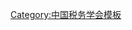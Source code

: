 {{Navbox
| name   = 中国税务学会第五届理事会
| title  = [[中国税务学会]]第五届理事会
| above  = 2004年2月－2008年4月
| bodyclass = hlist
| group1 = 名誉会长
| list1  = 
* [[吳波 (政治人物)|{{Box|吴　波}}]]
* [[田一农]]
| group2 = 会长
| list2  = [[杨崇春]]
| group3 = 副会长
| list3  = 
* [[程法光]]
* [[陆百甫]]
* [[孙志强]]
* [[高培勇]]
* [[安体富]]
| group4 = 秘书长
| list4  = [[李长海]]
| group5 = 副秘书长
| list5  = 
* [[徐嘉彤]]
* [[刘佐|刘　佐]]
* [[蔡金荣]]
* [[罗力勤]]
* [[刘崇良]]
| group6 = 顾问
| list6  = 
* [[徐雪寒]]
* [[任子良]]
* [[罗东明]]
* [[石英 (消歧义)|石　英]]
* [[许毅|许　毅]]
* [[方成平]]
| below  = 标注：{{Box|任内逝世}}
}}<noinclude>
{{collapsible option}}
[[Category:中国税务学会模板]]
</noinclude>
